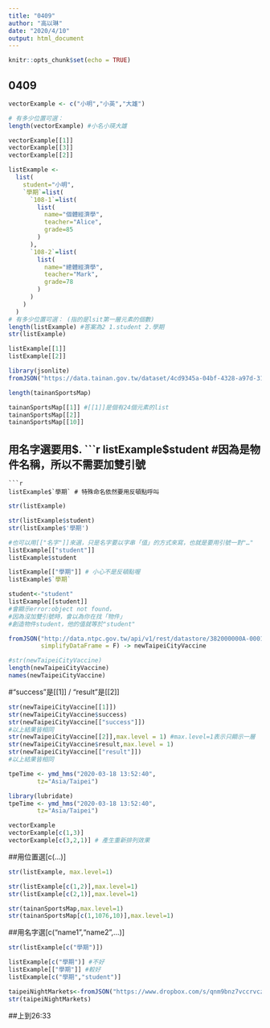 ```yaml
---
title: "0409"
author: "高以琳"
date: "2020/4/10"
output: html_document
---
```


```r
knitr::opts_chunk$set(echo = TRUE)
```

## 0409
```r
vectorExample <- c("小明","小英","大雄")

# 有多少位置可選：
length(vectorExample) #小名小瑛大雄
```
```r
vectorExample[[1]]
vectorExample[[3]]
vectorExample[[2]]
```


```r
listExample <- 
  list(
    student="小明",
    `學期`=list(
      `108-1`=list(
        list(
          name="個體經濟學",
          teacher="Alice",
          grade=85
        )
      ),
      `108-2`=list(
        list(
          name="總體經濟學",
          teacher="Mark",
          grade=78
        )
      )
    )
  )
# 有多少位置可選： (指的是lsit第一層元素的個數)
length(listExample) #答案為2 1.student 2.學期
str(listExample)
```
```r
listExample[[1]]
listExample[[2]]
```

```r
library(jsonlite)
fromJSON("https://data.tainan.gov.tw/dataset/4cd9345a-04bf-4328-a97d-314ff78b4763/resource/afc025fc-1ef4-447c-b785-a680391d0ca1/download/tnsport2.json", simplifyDataFrame = F) -> tainanSportsMap

length(tainanSportsMap)
```
```r
tainanSportsMap[[1]] #[[1]]是個有24個元素的list
tainanSportsMap[[2]]
tainanSportsMap[[10]]
```

## 用名字選要用$.
```r
listExample$student #因為是物件名稱，所以不需要加雙引號
```
```r
listExample$`學期` # 特殊命名依然要用反頓點呼叫
```


```r
str(listExample)
```
```r
str(listExample$student)
str(listExample$'學期')
```


```r
#也可以用[["名字"]]來選，只是名字要以字串「值」的方式來寫，也就是要用引號一對"…"
listExample[["student"]]
listExample$student

listExample[["學期"]] # 小心不是反頓點喔
listExample$`學期`
```

```r
student<-"student"
listExample[[student]]
#會顯示error:object not found，
#因為沒加雙引號時，會以為你在找「物件」
#創造物件student，他的值就等於"student"
```


```r
fromJSON("http://data.ntpc.gov.tw/api/v1/rest/datastore/382000000A-000157-002",
         simplifyDataFrame = F) -> newTaipeiCityVaccine
```
```r
#str(newTaipeiCityVaccine)
length(newTaipeiCityVaccine)
names(newTaipeiCityVaccine)
```
#"success"是[[1]] / "result"是[[2]]
```r
str(newTaipeiCityVaccine[[1]])
str(newTaipeiCityVaccine$success)
str(newTaipeiCityVaccine[["success"]])
#以上結果皆相同
str(newTaipeiCityVaccine[[2]],max.level = 1) #max.level=1表示只顯示一層 
str(newTaipeiCityVaccine$result,max.level = 1)
str(newTaipeiCityVaccine[["result"]])
#以上結果皆相同
```
```r
tpeTime <- ymd_hms("2020-03-18 13:52:40",
        tz="Asia/Taipei")
```
```r
library(lubridate)
tpeTime <- ymd_hms("2020-03-18 13:52:40",
        tz="Asia/Taipei")
```


```r
vectorExample
vectorExample[c(1,3)]
vectorExample[c(3,2,1)] # 產生重新排列效果
```
##用位置選[c(...)]
```r
str(listExample, max.level=1)

str(listExample[c(1,2)],max.level=1)
str(listExample[c(2,1)],max.level=1)
```


```r
str(tainanSportsMap,max.level=1)
str(tainanSportsMap[c(1,1076,10)],max.level=1)
```
##用名字選[c("name1","name2",...)]
```r
str(listExample[c("學期")])

listExample[c("學期")] #不好
listExample[["學期"]] #較好
listExample[c("學期","student")]
```

```{r練習}
taipeiNightMarkets<-fromJSON("https://www.dropbox.com/s/qnm9bnz7vccrvcz/taipeiNightMarkets.json?dl=1", simplifyDataFrame = F)
str(taipeiNightMarkets)
```







##上到26:33
